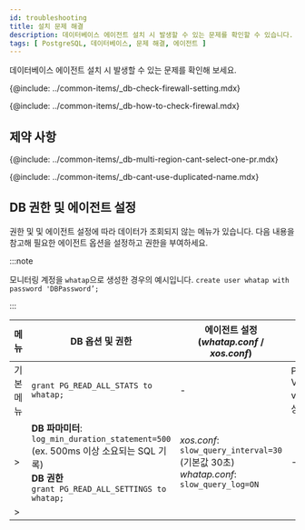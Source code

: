 ```yaml
---
id: troubleshooting
title: 설치 문제 해결
description: 데이터베이스 에이전트 설치 시 발생할 수 있는 문제를 확인할 수 있습니다.
tags: [ PostgreSQL, 데이터베이스, 문제 해결, 에이전트 ]
---
```



<Note product='PostgreSQL' link='../postgresql-v1/troubleshooting' />

데이터베이스 에이전트 설치 시 발생할 수 있는 문제를 확인해 보세요.

{@include: ../common-items/_db-check-firewall-setting.mdx}

{@include: ../common-items/_db-how-to-check-firewal.mdx}

## 제약 사항

{@include: ../common-items/_db-multi-region-cant-select-one-pr.mdx}

{@include: ../common-items/_db-cant-use-duplicated-name.mdx}


## DB 권한 및 에이전트 설정

권한 및 및 에이전트 설정에 따라 데이터가 조회되지 않는 메뉴가 있습니다. 다음 내용을 참고해 필요한 에이전트 옵션을 설정하고 권한을 부여하세요.

:::note

모니터링 계정을 `whatap`으로 생성한 경우의 예시입니다. `create user whatap with password 'DBPassword’;`

:::

| 메뉴      | DB 옵션 및 권한                      | 에이전트 설정(*whatap.conf* / *xos.conf*) | 비고                            |
| --------- | ------------------------------------ | ---------------------------- | ------------------------------- |
| 기본 메뉴 | `grant PG_READ_ALL_STATS to whatap;` | - | PostgreSQL V2, DBX v1.6.15 이상 |
| <Cmdname sid="dashboard" className="uitext" /> &gt; <Cmdname sid="slow_query" className="uitext" /> | **DB 파마미터**:<br/>`log_min_duration_statement=500`<br/>(ex. 500ms 이상 소요되는 SQL 기록)<br/>**DB 권한**<br/>`grant PG_READ_ALL_SETTINGS to whatap;` | *xos.conf*:<br/>`slow_query_interval=30` (기본값 30초)<br/>*whatap.conf*:<br/>`slow_query_log=ON` | - |
| <Cmdname sid="instance_monitoring" className="uitext" /> &gt; <Cmdname sid="session_kill" className="uitext" /> |